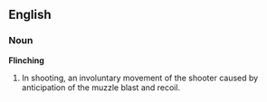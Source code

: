 ==English==
===Noun===
'''Flinching'''
#In shooting, an involuntary movement of the shooter caused by anticipation of the muzzle blast and recoil.